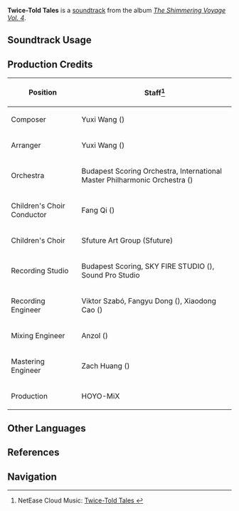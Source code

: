 {{Soundtrack Infobox
|image          = The Shimmering Voyage Vol 4.png
|album          = The Shimmering Voyage Vol. 4
|disc           = 2
|number         = 44
|featured       = 
|featured2      = 
|featured3      = 
|featured_disc  = 
|featured_disc2 = 
|featured_disc3 = 
|youtube_id     = zCrDj5YYQuc
|spotify_id     = 19JtgUFz2ILssFF7uRiVtv
|previous       = I Got Reincarnated as an Onikabuto... And Flipped the World Upside Down - Instrumental
|next           = Constant Trajectory
}}
'''Twice-Told Tales''' is a [[soundtrack]] from the album ''[[The Shimmering Voyage Vol. 4]]''.

==Soundtrack Usage==
{{Soundtrack Usage
|location = 
|quest = The Story Begins in a Forest Without Rain//cutscene
|domain = 
|eventgameplay = 
|special_displayed = 
|special = 
|teapot = 
|mediaoriginal = 
}}
<!--
==Other Arrangements==
{{Files by Category Gallery|Media Using an Unreleased Arrangement of {{subst:#titleparts:{{subst:PAGENAME}}}} Soundtrack}}
-->
==Production Credits==
{| class="wikitable"
! Position
! Staff<ref>NetEase Cloud Music: [https://music.163.com/#/song?id=2613482878 Twice-Told Tales {{zh|旧宴新歌}}]</ref>
|-
! Composer
| Yuxi Wang ({{zh|王予曦}})
|-
! Arranger
| Yuxi Wang ({{zh|王予曦}})
|-
! Orchestra
| Budapest Scoring Orchestra, International Master Philharmonic Orchestra ({{zh|国际首席爱乐乐团}})
|-
! Children's Choir Conductor
| Fang Qi ({{zh|齐放}})
|-
! Children's Choir
| Sfuture Art Group (Sfuture{{zh|艺术团}})
|-
! Recording Studio
| Budapest Scoring, SKY FIRE STUDIO ({{zh|九紫天诚录音棚}}), Sound Pro Studio
|-
! Recording Engineer
| Viktor Szabó, Fangyu Dong ({{zh|董方昱}}), Xiaodong Cao ({{zh|曹晓冬}})
|-
! Mixing Engineer
| Anzol ({{zh|鸦雀有声}})
|-
! Mastering Engineer
| Zach Huang ({{zh|黄巍}})
|-
! Production
| HOYO-MiX
|}

<!--
==Gallery==
<gallery>
</gallery>

==Trivia==
-->
==Other Languages==
{{Other Languages
|en      = Twice-Told Tales
|zhs     = 
|zhs_rm  = 
|zht     = 
|zht_rm  = 
|zh_tl   = 
|ja      = 
|ja_rm   = 
|ja_tl   = 
}}

==References==
{{Reflist}}

==Navigation==
{{Soundtrack Navbox|The Shimmering Voyage|4}}